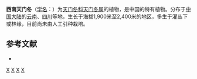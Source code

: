 {{Speciesbox 
| genus = Asparagus
| species = munitus
| authority = Wang et [[陈心启|S. C. Chen]]
}}

'''西南天门冬'''（[[学名|学名]]：{{lang|la|''Asparagus munitus''}}）为[[天门冬科|天门冬科]][[天门冬属|天门冬属]]的植物，是中国的特有植物。分布于[[中国大陆|中国大陆]]的[[云南|云南]]、[[四川|四川]]等地，生长于海拔1,900米至2,400米的地区，多生于灌丛下或林缘，目前尚未由人工引种栽培。

== 参考文献 ==
<div class="references-small">
* {{cite web| url =http://www.bioinfo.cn/db05/KmzwSpecies.php?action=view&id=1923| title =西南天门冬（新种）| work =《中国高等植物数据库全库》| publisher =中国科学院微生物研究所| author =昆明植物研究所| accessdate =2009-02-22| deadurl =yes| archiveurl =https://web.archive.org/web/20160305071359/http://www.bioinfo.cn/db05/KmzwSpecies.php?action=view&id=1923| archivedate =2016-03-05| df =}}
</div>
{{Taxonbar|from=Q15225745}}

[[Category:天门冬属|X]]
[[Category:中國特有植物|X]]
[[Category:云南植物|X]]
[[Category:四川植物|X]]